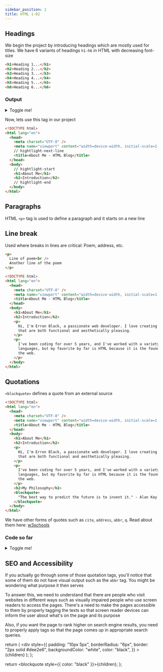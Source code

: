 ```yaml
---
sidebar_position: 2
title: HTML 1-02
---
```


## Headings

We begin the project by introducing headings which are mostly used for titles. We have 6 variants of headings `h1-h6` in HTML with decreasing font-size

```html
<h1>Heading 1...</h1>
<h2>Heading 2...</h2>
<h3>Heading 3...</h3>
<h4>Heading 4...</h4>
<h5>Heading 5...</h5>
<h6>Heading 6...</h6>
```

### Output

<details>
  <summary>Toggle me!</summary>

<HTMLOutput>
  <h1>Heading 1...</h1>
  <h2>Heading 2...</h2>
  <h3>Heading 3...</h3>
  <h4>Heading 4...</h4>
  <h5>Heading 5...</h5>
  <h6>Heading 6...</h6>
</HTMLOutput>

</details>

Now, lets use this tag in our project

```html title="/html_basics/index.html" {6,9-10}
<!DOCTYPE html>
<html lang="en">
  <head>
    <meta charset="UTF-8" />
    <meta name="viewport" content="width=device-width, initial-scale=1.0" />
    // hightlight-next-line
    <title>About Me - HTML Blog</title>
  </head>
  <body>
    // hightlight-start
    <h1>About Me</h1>
    <h2>Introduction</h2>
    // hightlight-end
  </body>
</html>
```

## Paragraphs

HTML `<p>` tag is used to define a paragraph and it starts on a new line

## Line break

Used where breaks in lines are critical: Poem, address, etc.

```html
<p>
  Line of poem<br />
  Another line of the poem
</p>
```

```html title="/html_basics/index.html"  {11-19}
<!DOCTYPE html>
<html lang="en">
  <head>
    <meta charset="UTF-8" />
    <meta name="viewport" content="width=device-width, initial-scale=1.0" />
    <title>About Me - HTML Blog</title>
  </head>
  <body>
    <h1>About Me</h1>
    <h2>Introduction</h2>
    <p>
      Hi, I'm Erron Black, a passionate web developer. I love creating websites
      that are both functional and aesthetically pleasing.
    </p>
    <p>
      I've been coding for over 5 years, and I've worked with a variety of
      languages, but my favorite by far is HTML because it is the foundation of
      the web.
    </p>
  </body>
</html>
```

## Quotations

`<blockquote>` defines a quote from an external source

```html title="/html_basics/index.html"  {20-23}
<!DOCTYPE html>
<html lang="en">
  <head>
    <meta charset="UTF-8" />
    <meta name="viewport" content="width=device-width, initial-scale=1.0" />
    <title>About Me - HTML Blog</title>
  </head>
  <body>
    <h1>About Me</h1>
    <h2>Introduction</h2>
    <p>
      Hi, I'm Erron Black, a passionate web developer. I love creating websites
      that are both functional and aesthetically pleasing.
    </p>
    <p>
      I've been coding for over 5 years, and I've worked with a variety of
      languages, but my favorite by far is HTML because it is the foundation of
      the web.
    </p>
    <h2>My Philosophy</h2>
    <blockquote>
      "The best way to predict the future is to invent it." - Alan Kay
    </blockquote>
  </body>
</html>
```

We have other forms of quotes such as `cite`, `address`, `abbr`, `q`. Read about them here: [w3schools](https://www.w3schools.com/html/html_quotation_elements.asp)

### Code so far

<details>
<summary>Toggle me!</summary>

<HTMLOutput>
        <h1>About Me</h1>
        <h2>Introduction</h2>
        <p>
            Hi, I'm Erron Black, a passionate web developer. I love creating
            websites that are both functional and aesthetically pleasing.
        </p>
        <p>
            I've been coding for over 5 years, and I've worked with a variety of
            languages, but my favorite by far is HTML because it is the
            foundation of the web.
        </p>
        <h2>My Philosophy</h2>
        <Blockquote>
            "The best way to predict the future is to invent it." - Alan Kay
        </Blockquote>
</HTMLOutput>
</details>

## SEO and Accessibility

If you actually go through some of those quotation tags, you'll notice that some of them do not have visual output such as the `abbr` tag. You might be wondering what purpose it then serves

To answer this, we need to understand that there are people who visit websites in different ways such as visually impaired people who use screen readers to access the pages. There's a need to make the pages accessible to them by properly tagging the texts so that screen reader devices can inform the user about what's on the page and its purpose

Also, if you want the page to rank higher on search engine results, you need to properly apply tags so that the page comes up in appropriate search queries.

  return (
    <div
      style={{
        padding: "10px 5px",
        borderRadius: "6px",
        border: "2px solid #dee2e6",
        backgroundColor: "white",
        color: "black",
      }}
    >
      {children}
    </div>
  );
};

  return <blockquote style={{ color: "black" }}>{children}</blockquote>;
};

